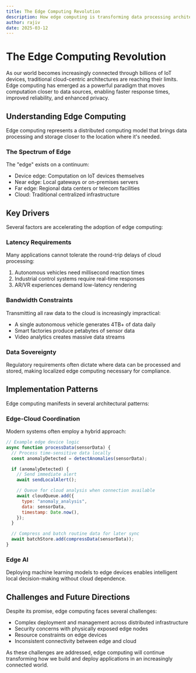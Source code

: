 ```yaml
---
title: The Edge Computing Revolution
description: How edge computing is transforming data processing architectures and enabling new applications
author: rajiv
date: 2025-03-12
---
```


# The Edge Computing Revolution

As our world becomes increasingly connected through billions of IoT devices, traditional cloud-centric architectures are reaching their limits. Edge computing has emerged as a powerful paradigm that moves computation closer to data sources, enabling faster response times, improved reliability, and enhanced privacy.

## Understanding Edge Computing

Edge computing represents a distributed computing model that brings data processing and storage closer to the location where it's needed.

### The Spectrum of Edge

The "edge" exists on a continuum:

- Device edge: Computation on IoT devices themselves
- Near edge: Local gateways or on-premises servers
- Far edge: Regional data centers or telecom facilities
- Cloud: Traditional centralized infrastructure

## Key Drivers

Several factors are accelerating the adoption of edge computing:

### Latency Requirements

Many applications cannot tolerate the round-trip delays of cloud processing:

1. Autonomous vehicles need millisecond reaction times
2. Industrial control systems require real-time responses
3. AR/VR experiences demand low-latency rendering

### Bandwidth Constraints

Transmitting all raw data to the cloud is increasingly impractical:

- A single autonomous vehicle generates 4TB+ of data daily
- Smart factories produce petabytes of sensor data
- Video analytics creates massive data streams

### Data Sovereignty

Regulatory requirements often dictate where data can be processed and stored, making localized edge computing necessary for compliance.

## Implementation Patterns

Edge computing manifests in several architectural patterns:

### Edge-Cloud Coordination

Modern systems often employ a hybrid approach:

```javascript
// Example edge device logic
async function processData(sensorData) {
  // Process time-sensitive data locally
  const anomalyDetected = detectAnomalies(sensorData);

  if (anomalyDetected) {
    // Send immediate alert
    await sendLocalAlert();

    // Queue for cloud analysis when connection available
    await cloudQueue.add({
      type: "anomaly_analysis",
      data: sensorData,
      timestamp: Date.now(),
    });
  }

  // Compress and batch routine data for later sync
  await batchStore.add(compressData(sensorData));
}
```

### Edge AI

Deploying machine learning models to edge devices enables intelligent local decision-making without cloud dependence.

## Challenges and Future Directions

Despite its promise, edge computing faces several challenges:

- Complex deployment and management across distributed infrastructure
- Security concerns with physically exposed edge nodes
- Resource constraints on edge devices
- Inconsistent connectivity between edge and cloud

As these challenges are addressed, edge computing will continue transforming how we build and deploy applications in an increasingly connected world.

<Cards>
  <Card title="Edge Computing Architectures" href="/docs/edge-architectures" />
  <Card title="IoT and Edge Integration" href="/docs/iot-edge" />
</Cards>
